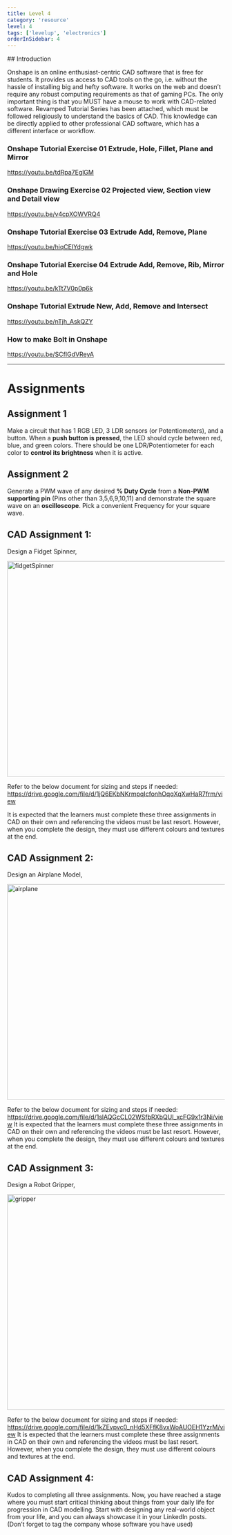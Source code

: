 ```yaml
---
title: Level 4
category: 'resource'
level: 4
tags: ['levelup', 'electronics']
orderInSidebar: 4
---
```


<TOCInline toc={props.toc} toHeading={3} asDisclosure />
## Introduction

Onshape is an online enthusiast-centric CAD software that is free for students. It provides us access to CAD tools on the go, i.e. without the hassle of installing big and hefty software. It works on the web and doesn’t require any robust computing requirements as that of gaming PCs. The only important thing is that you MUST have a mouse to work with CAD-related software.
Revamped Tutorial Series has been attached, which must be followed religiously to understand the basics of CAD. This knowledge can be directly applied to other professional CAD software, which has a different interface or workflow.

### Onshape Tutorial Exercise 01 Extrude, Hole, Fillet, Plane and Mirror

https://youtu.be/tdRpa7EglGM

### Onshape Drawing Exercise 02 Projected view, Section view and Detail view

https://youtu.be/v4cpXOWVRQ4

### Onshape Tutorial Exercise 03 Extrude Add, Remove, Plane

https://youtu.be/hiqCEIYdgwk

### Onshape Tutorial Exercise 04 Extrude Add, Remove, Rib, Mirror and Hole

https://youtu.be/kTt7V0p0p6k

### Onshape Tutorial Extrude New, Add, Remove and Intersect

https://youtu.be/nTjh_AskQZY

### How to make Bolt in Onshape

https://youtu.be/SCfIGdVReyA

---

# Assignments

## Assignment 1

Make a circuit that has 1 RGB LED, 3 LDR sensors (or Potentiometers), and a button. When a **push button is pressed**, the LED should cycle between red, blue, and green colors. There should be one LDR/Potentiometer for each color to **control its brightness** when it is active.

## Assignment 2

Generate a PWM wave of any desired **% Duty Cycle** from a **Non-PWM supporting pin** (Pins other than 3,5,6,9,10,11) and demonstrate the square wave on an **oscilloscope**. Pick a convenient Frequency for your square wave.

## CAD Assignment 1:

Design a Fidget Spinner,

<Image
  src="/static/images/levelup/level-7/fidgetSpinner.png"
  alt="fidgetSpinner"
  width="750px"
  height="500"
/>

Refer to the below document for sizing and steps if needed:
https://drive.google.com/file/d/1jQ6EKbNKrmpqIcfonhOqqXqXwHaR7frm/view

It is expected that the learners must complete these three assignments in CAD on their own and referencing the videos must be last resort.
However, when you complete the design, they must use different colours and textures at the end.

## CAD Assignment 2:

Design an Airplane Model,

<Image
  src="/static/images/levelup/level-7/airplane.png"
  alt="airplane"
  width="750px"
  height="500"
/>

Refer to the below document for sizing and steps if needed:
https://drive.google.com/file/d/1slAQGcCL02WSfbRXbQUI_xcFG9x1r3Ni/view
It is expected that the learners must complete these three assignments in CAD on their own and referencing the videos must be last resort.
However, when you complete the design, they must use different colours and textures at the end.

## CAD Assignment 3:

Design a Robot Gripper,

<Image src="/static/images/levelup/level-7/gripper.png" alt="gripper" width="750px" height="500" />

Refer to the below document for sizing and steps if needed:
https://drive.google.com/file/d/1kZEvpvc0_nHd5XFfK8vxWoAUOEH1YzrM/view
It is expected that the learners must complete these three assignments in CAD on their own and referencing the videos must be last resort.
However, when you complete the design, they must use different colours and textures at the end.

## CAD Assignment 4:

Kudos to completing all three assignments. Now, you have reached a stage where you must start critical thinking about things from your daily life for progression in CAD modelling. Start with designing any real-world object from your life, and you can always showcase it in your LinkedIn posts. (Don’t forget to tag the company whose software you have used)

